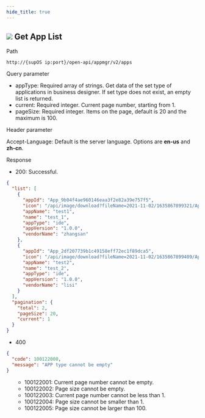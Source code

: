 ```yaml
---
hide_title: true
---
```


<div className='div'>
<div className='title'>

## ![](https://wordpressfreezonex.oss-accelerate.aliyuncs.com/openAPI/4.png) Get App List


</div>
<div className='grid'>
<div className='leftCol'>Path</div>
<div className='rightCol'>

```
http://{supOS ip:port}/open-api/appmgr/v2/apps
```

</div>
<div className='leftCol'>Query parameter</div>
<div className='rightCol'>

- appType: Required array of strings. Get data of the set type of applications in business designer. If set type does not exist, an empty list is returned.
- current: Required integer. Current page number, starting from 1.
- pageSize: Required integer. Items on the page, default is 20 and the maximum is 100.

</div>
<div className='leftCol'>Header parameter</div>
<div className='rightCol'>

Accept-Language: Default is the server language. Options are **en-us** and **zh-cn**.

</div>
<div className='leftCol'>Response</div>
<div className='rightCol'>

- 200: Successful.

```json
{
  "list": [
    {
      "appId": "App_9b04f4ae960146eaa3f2e82a39e757f5",
      "icon": "/api/image/download?fileName=2021-11-02/1635867899321/App_9b04f4ae960146eaa3f2e82a39e757f5.jpg",
      "appName": "test1",
      "name": "test_1",
      "appType": "ide",
      "appVersion": "1.0.0",
      "vendorName": "zhangsan"
    },
    {
      "appId": "App_2df207739b1c49158eff72ec1f89dca5",
      "icon": "/api/image/download?fileName=2021-11-02/1635867899409/App_2df207739b1c49158eff72ec1f89dca5.jpg",
      "appName": "test2",
      "name": "test_2",
      "appType": "ide",
      "appVersion": "1.0.0",
      "vendorName": "lisi"
    }
  ],
  "pagination": {
    "total": 2,
    "pageSize": 20,
    "current": 1
  }
}
```
- 400

```json
{
  "code": 100122000,
  "message": "APP type cannot be empty"
}
```
<ul>
<ul>
<li>100122001: Current page number cannot be empty.</li>
<li>100122002: Page size cannot be empty.</li>
<li>100122003: Current page number cannot be less than 1.</li>
<li>100122004: Page size cannot be smaller than 1.</li>
<li>100122005: Page size cannot be larger than 100.</li>
</ul>
</ul>

</div>
</div>
</div>